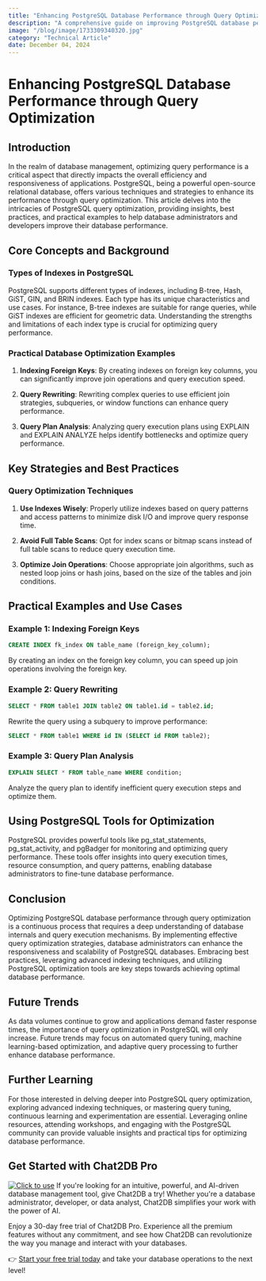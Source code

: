 ```yaml
---
title: "Enhancing PostgreSQL Database Performance through Query Optimization"
description: "A comprehensive guide on improving PostgreSQL database performance by optimizing queries."
image: "/blog/image/1733309340320.jpg"
category: "Technical Article"
date: December 04, 2024
---
```


# Enhancing PostgreSQL Database Performance through Query Optimization

## Introduction

In the realm of database management, optimizing query performance is a critical aspect that directly impacts the overall efficiency and responsiveness of applications. PostgreSQL, being a powerful open-source relational database, offers various techniques and strategies to enhance its performance through query optimization. This article delves into the intricacies of PostgreSQL query optimization, providing insights, best practices, and practical examples to help database administrators and developers improve their database performance.

## Core Concepts and Background

### Types of Indexes in PostgreSQL

PostgreSQL supports different types of indexes, including B-tree, Hash, GiST, GIN, and BRIN indexes. Each type has its unique characteristics and use cases. For instance, B-tree indexes are suitable for range queries, while GiST indexes are efficient for geometric data. Understanding the strengths and limitations of each index type is crucial for optimizing query performance.

### Practical Database Optimization Examples

1. **Indexing Foreign Keys**: By creating indexes on foreign key columns, you can significantly improve join operations and query execution speed.

2. **Query Rewriting**: Rewriting complex queries to use efficient join strategies, subqueries, or window functions can enhance query performance.

3. **Query Plan Analysis**: Analyzing query execution plans using EXPLAIN and EXPLAIN ANALYZE helps identify bottlenecks and optimize query performance.

## Key Strategies and Best Practices

### Query Optimization Techniques

1. **Use Indexes Wisely**: Properly utilize indexes based on query patterns and access patterns to minimize disk I/O and improve query response time.

2. **Avoid Full Table Scans**: Opt for index scans or bitmap scans instead of full table scans to reduce query execution time.

3. **Optimize Join Operations**: Choose appropriate join algorithms, such as nested loop joins or hash joins, based on the size of the tables and join conditions.

## Practical Examples and Use Cases

### Example 1: Indexing Foreign Keys

```sql
CREATE INDEX fk_index ON table_name (foreign_key_column);
```

By creating an index on the foreign key column, you can speed up join operations involving the foreign key.

### Example 2: Query Rewriting

```sql
SELECT * FROM table1 JOIN table2 ON table1.id = table2.id;
```

Rewrite the query using a subquery to improve performance:

```sql
SELECT * FROM table1 WHERE id IN (SELECT id FROM table2);
```

### Example 3: Query Plan Analysis

```sql
EXPLAIN SELECT * FROM table_name WHERE condition;
```

Analyze the query plan to identify inefficient query execution steps and optimize them.

## Using PostgreSQL Tools for Optimization

PostgreSQL provides powerful tools like pg_stat_statements, pg_stat_activity, and pgBadger for monitoring and optimizing query performance. These tools offer insights into query execution times, resource consumption, and query patterns, enabling database administrators to fine-tune database performance.

## Conclusion

Optimizing PostgreSQL database performance through query optimization is a continuous process that requires a deep understanding of database internals and query execution mechanisms. By implementing effective query optimization strategies, database administrators can enhance the responsiveness and scalability of PostgreSQL databases. Embracing best practices, leveraging advanced indexing techniques, and utilizing PostgreSQL optimization tools are key steps towards achieving optimal database performance.

## Future Trends

As data volumes continue to grow and applications demand faster response times, the importance of query optimization in PostgreSQL will only increase. Future trends may focus on automated query tuning, machine learning-based optimization, and adaptive query processing to further enhance database performance.

## Further Learning

For those interested in delving deeper into PostgreSQL query optimization, exploring advanced indexing techniques, or mastering query tuning, continuous learning and experimentation are essential. Leveraging online resources, attending workshops, and engaging with the PostgreSQL community can provide valuable insights and practical tips for optimizing database performance.


## Get Started with Chat2DB Pro

[![Click to use](/image/blog/bg/chat2db.jpg)](https://app.chat2db-ai.com/)
If you're looking for an intuitive, powerful, and AI-driven database management tool, give Chat2DB a try! Whether you're a database administrator, developer, or data analyst, Chat2DB simplifies your work with the power of AI.

Enjoy a 30-day free trial of Chat2DB Pro. Experience all the premium features without any commitment, and see how Chat2DB can revolutionize the way you manage and interact with your databases.

👉 [Start your free trial today](https://chat2db.ai/pricing) and take your database operations to the next level!
